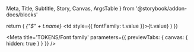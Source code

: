   Meta,
  Title,
  Subtitle,
  Story,
  Canvas,
  ArgsTable 
} from '@storybook/addon-docs/blocks'

  return (
    <tr key={i}>
      <td><Var>{"$" + t.name}</Var></td>
      <td style={{ fontFamily: t.value }}>{t.value}</td>
    </tr>
  )
})

<Meta title='TOKENS/Font family' parameters={{ previewTabs: { canvas: { hidden: true } } }} />

<Title />

<Subtitle>Tokens subtitle</Subtitle>

<table className="table">
  <thead className="thead-dark">
    <tr>
        <th>Token</th>
        <th>Value</th>
    </tr>
  </thead>
  <tbody>{tokensFontFamily}</tbody>
</table>
